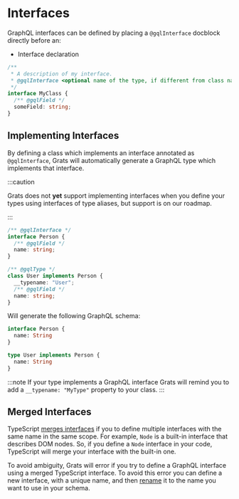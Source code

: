 
# Interfaces

GraphQL interfaces can be defined by placing a `@gqlInterface` docblock directly before an:

- Interface declaration

```ts
/**
 * A description of my interface.
 * @gqlInterface <optional name of the type, if different from class name>
 */
interface MyClass {
  /** @gqlField */
  someField: string;
}
```

## Implementing Interfaces

By defining a class which implements an interface annotated as `@gqlInterface`, Grats will automatically generate a GraphQL type which implements that interface.

:::caution

Grats does not **yet** support implementing interfaces when you define your types using interfaces of type aliases, but support is on our roadmap.

:::

```ts
/** @gqlInterface */
interface Person {
  /** @gqlField */
  name: string;
}

/** @gqlType */
class User implements Person {
  __typename: "User";
  /** @gqlField */
  name: string;
}
```

Will generate the following GraphQL schema:

```graphql
interface Person {
  name: String
}

type User implements Person {
  name: String
}
```

:::note
If your type implements a GraphQL interface Grats will remind you to add a `__typename: "MyType"` property to your
class.
:::

## Merged Interfaces

TypeScript [merges interfaces](https://www.typescriptlang.org/docs/handbook/declaration-merging.html#merging-interfaces) if you to define multiple interfaces with the same name in the same scope. For example, `Node` is a built-in interface that describes DOM nodes. So, if you define a `Node` interface in your code, TypeScript will merge your interface with the built-in one.

To avoid ambiguity, Grats will error if you try to define a GraphQL interface using a merged TypeScript interface. To avoid this error you can define a new interface, with a unique name, and then [rename](../03-resolvers/04-renaming.mdx) it to the name you want to use in your schema.

<GratsCode out={NodeInterface} mode="ts" />
